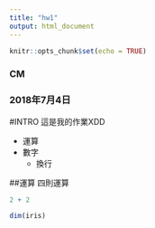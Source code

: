 ```yaml
---
title: "hw1"
output: html_document
---
```


```r
knitr::opts_chunk$set(echo = TRUE)
```

### CM
### 2018年7月4日

#INTRO
這是我的作業XDD

* 運算
* 數字
    + 換行
    
##運算
四則運算

```r
2 + 2 
```

```r
dim(iris)
```






